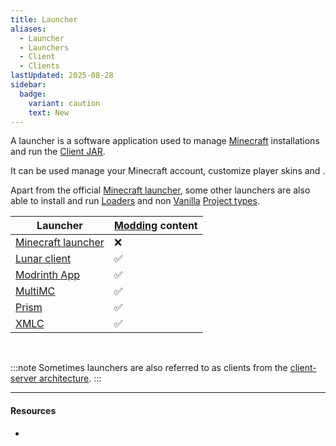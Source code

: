 ```yaml
---
title: Launcher
aliases:
  - Launcher
  - Launchers
  - Client
  - Clients
lastUpdated: 2025-08-28
sidebar:
  badge:
    variant: caution
    text: New
---
```



A launcher is a software application used to manage [Minecraft](/minecraft) installations and run the [Client JAR](/client).

It can be used manage your Minecraft account, customize player skins and <Wiki src="https://minecraft.wiki/w/Cape" name="Capes" />.

Apart from the official [Minecraft launcher](/minecraftlauncher), some other launchers are also able to install and run [Loaders](/loader) and non [Vanilla](/vanilla) [Project types](/projecttype).

| Launcher                                 | [Modding](/modding) content |
| ---------------------------------------- | --------------------------- |
| [Minecraft launcher](/minecraftlauncher) | ❌                          |
| [Lunar client](https://lunarclient.com)  | ✅                          |
| [Modrinth App](/modrinthapp)             | ✅                          |
| [MultiMC](https://multimc.org)           | ✅                          |
| [Prism](https://prismlauncher.org)       | ✅                          |
| [XMLC](https://xmcl.vercel.app)          | ✅                          |

<br />

:::note
Sometimes launchers are also referred to as clients from the [client-server architecture](/architecture).
:::

---

#### Resources

- <Wiki src="https://minecraft.wiki/w/Launcher" />

<Yb src="https://youtube.com/embed/RbCetQJMu3A" />

<Gallery>
	<Yb src="https://youtube.com/embed/Vvk2nZokN0Y" />
	<Yb src="https://youtube.com/embed/B_xeXDlJTk0" />
	<Yb src="https://youtube.com/embed/Be7056yKVfw" />
	<Yb src="https://youtube.com/embed/PD-gSLDHJBU" />
</Gallery>

